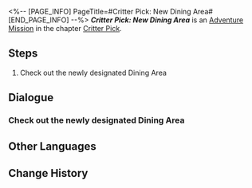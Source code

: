 <%-- [PAGE_INFO]
PageTitle=#Critter Pick: New Dining Area#
[END_PAGE_INFO] --%>
{{Stub|Dialogue.}}
{{Mission Infobox
|id            = 8016206
|title         = 
|image         = <!--Mission Critter Pick: New Dining Area.png-->
|type          = Adventure
|event_name    = 
|chapter       = Critter Pick
|requirements  = {{cx}}<!--Hidden Exploration Objective ID 8016211--> completed
|summary       = <!--official mission summary from Fate's Atlas-->
|characters    = Trailblazer
|startLocation = [[<!--starting world-->]] - [[<!--starting area-->]]
|world         = <!--starting world-->
|area          = <!--starting area-->
|prev          = 
|next          = 
|exp           = 
|credits       = 
|stellarJade   = 
|other         = 
}}
'''''Critter Pick: New Dining Area''''' is an [[Adventure Mission]] in the chapter [[Critter Pick]].

==Steps==
# Check out the newly designated Dining Area

<!--
==Gameplay Notes==

--><!--
==Trial Character==

-->
==Dialogue==
{{Stub Dialogue}}
===Check out the newly designated Dining Area===
{{Mission Description|type=adventure|location=<!--to be added-->|The eating area for Ruan Mei's creations has been built, and the little ones are giving you a thumbs up... if they can do that. Now it's time to check out the fruits of your labor!}}
{{Dialogue Start}}
:{{tx}}
{{Dialogue End}}

==Other Languages==
{{Other Languages
|en   = Critter Pick: New Dining Area
|zhs  = 异宠拾遗：新食堂验收
|zht  = 異寵拾遺：新食堂驗收
|ja   = わくわくワンダーペット：新食堂検収
|ko   = 이색 펫 연구: 새 식당 검수
|es   = Búsqueda de mascotas exóticas: revisión del nuevo comedor
|fr   = Chasse aux créatures insolites&nbsp;: Vérification de la zone d'alimentation
|ru   = Охота на экзотических питомцев: Проверка обеденной зоны
|th   = รวบรวมสิ่งมีชีวิตสุดแปลก: ตรวจโรงอาหารใหม่
|vi   = Góp Nhặt Thú Cưng: Nghiệm Thu Nhà Ăn Mới
|de   = Exotische Haustiersammlung: Neuen Essraum genehmigen
|id   = Budi Daya Makhluk Eksotis: Periksa Area Makan
|pt   = Escolha de Criaturas: Refeitório
}}

==Change History==
{{Change History|1.6}}
